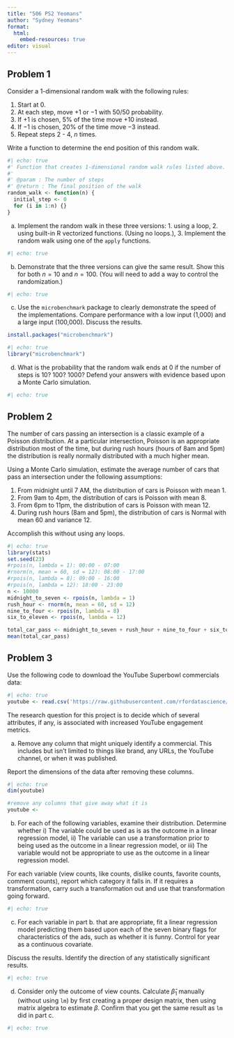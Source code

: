 ```yaml
---
title: "506 PS2 Yeomans"
author: "Sydney Yeomans"
format:
  html:
    embed-resources: true
editor: visual
---
```


## Problem 1

Consider a 1-dimensional random walk with the following rules:

1. Start at 0.
2. At each step, move $+1$ or $-1$ with $50$/$50$ probability.
3. If $+1$ is chosen, $5\%$ of the time move $+10$ instead.
4. If $-1$ is chosen, $20\%$ of the time move $-3$ instead.
5. Repeat steps $2$ - $4$, $n$ times.

Write a function to determine the end position of this random walk.

```r
#| echo: true
#' Function that creates 1-dimensional random walk rules listed above.
#'
#' @param : The number of steps
#' @return : The final position of the walk
random_walk <- function(n) {
  initial_step <- 0 
  for (i in 1:n) {}
}
```

a. Implement the random walk in these three versions: 1. using a loop, 2. using built-in R vectorized functions. (Using no loops.), 3. Implement the random walk using one of the `apply` functions. 

```r
#| echo: true

```

b. Demonstrate that the three versions can give the same result. Show this for both $n=10$ and $n=100$. (You will need to add a way to control the randomization.)

```r
#| echo: true

```

c. Use the `microbenchmark` package to clearly demonstrate the speed of the implementations. Compare performance with a low input (1,000) and a large input (100,000). Discuss the results.

```r
install.packages("microbenchmark")
```

```r
#| echo: true
library("microbenchmark")

```

d. What is the probability that the random walk ends at 0 if the number of steps is $10$? $100$? $1000$? Defend your answers with evidence based upon a Monte Carlo simulation.

```r
#| echo: true

```


## Problem 2

The number of cars passing an intersection is a classic example of a Poisson distribution. At a particular intersection, Poisson is an appropriate distribution most of the time, but during rush hours (hours of 8am and 5pm) the distribution is really normally distributed with a much higher mean.

Using a Monte Carlo simulation, estimate the average number of cars that pass an intersection under the following assumptions:

1. From midnight until 7 AM, the distribution of cars is Poisson with mean $1$.
2. From 9am to 4pm, the distribution of cars is Poisson with mean $8$.
3. From 6pm to 11pm, the distribution of cars is Poisson with mean $12$.
4. During rush hours (8am and 5pm), the distribution of cars is Normal with mean $60$ and variance $12$.

Accomplish this without using any loops.

```r
#| echo: true
library(stats)
set.seed(23)
#rpois(n, lambda = 1): 00:00 - 07:00
#rnorm(n, mean = 60, sd = 12): 08:00 - 17:00
#rpois(n, lambda = 8): 09:00 - 16:00
#rpois(n, lambda = 12): 18:00 - 23:00
n <- 10000
midnight_to_seven <- rpois(n, lambda = 1)
rush_hour <- rnorm(n, mean = 60, sd = 12)
nine_to_four <- rpois(n, lambda = 8)
six_to_eleven <- rpois(n, lambda = 12)

total_car_pass <- midnight_to_seven + rush_hour + nine_to_four + six_to_eleven
mean(total_car_pass)
```


## Problem 3

Use the following code to download the YouTube Superbowl commercials data:

```r
#| echo: true
youtube <- read.csv('https://raw.githubusercontent.com/rfordatascience/tidytuesday/master/data/2021/2021-03-02/youtube.csv')
```

The research question for this project is to decide which of several attributes, if any, is associated with increased YouTube engagement metrics.

a. Remove any column that might uniquely identify a commercial. This includes but isn’t limited to things like brand, any URLs, the YouTube channel, or when it was published.

Report the dimensions of the data after removing these columns.

```r
#| echo: true
dim(youtube)

#remove any columns that give away what it is
youtube <- 
```

b. For each of the following variables, examine their distribution. Determine whether i) The variable could be used as is as the outcome in a linear regression model, ii) The variable can use a transformation prior to being used as the outcome in a linear regression model, or iii) The variable would not be appropriate to use as the outcome in a linear regression model.

For each variable (view counts, like counts, dislike counts, favorite counts, comment counts), report which category it falls in. If it requires a transformation, carry such a transformation out and use that transformation going forward.

```r
#| echo: true

```

c. For each variable in part b. that are appropriate, fit a linear regression model predicting them based upon each of the seven binary flags for characteristics of the ads, such as whether it is funny. Control for year as a continuous covariate.

Discuss the results. Identify the direction of any statistically significant results.

```r
#| echo: true

```

d. Consider only the outcome of view counts. Calculate $\hat{\beta}_1$ manually (without using `lm`) by first creating a proper design matrix, then using matrix algebra to estimate $\beta$. Confirm that you get the same result as `lm` did in part c.

```r
#| echo: true

```




